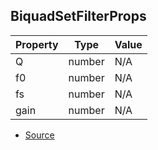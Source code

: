## BiquadSetFilterProps

| Property | Type | Value |
| ----------- | ----------- | ----------- |
| Q | number | N/A |
| f0 | number | N/A |
| fs | number | N/A |
| gain | number | N/A |


- [Source](https://github.com/Androz2091/discord-player/blob/074396c/packages/equalizer/src/biquad/Biquad.ts#L3)